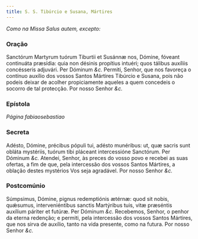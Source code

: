 ```yaml
---
title: S. S. Tibúrcio e Susana, Mártires
---
```


<em>Como na Missa Salus autem, excepto:</em>


<LinkCard
  href="/missal/comum/8muitosmartires3"
  title="Muitos Mártires - Missa Salus autem"
/>

### Oração

<div class="grid grid-cols-2 gap-5">
  <span class="text-justify">
    Sanctórum Martyrum tuórum Tiburtii et Susánnæ nos, Dómine, fóveant
    continuáta præsídia: quia non désinis propítius intuéri; quos tálibus
    auxíliis concésseris adjuvári. Per Dóminum <em>&c.</em>
  </span>
  <span class="text-justify">
    Permiti, Senhor, que nos favoreça o contínuo auxílio dos vossos Santos
    Mártires Tibúrcio e Susana, pois não podeis deixar de acolher propiciamente
    aqueles a quem concedeis o socorro de tal protecção. Por nosso Senhor
    <em>&c.</em>
  </span>
</div>

### Epístola

_Página fabiaosebastiao_

### Secreta

<div class="grid grid-cols-2 gap-5">
  <span class="text-justify">
    Adésto, Dómine, précibus pópuli tui, adésto munéribus: ut, quæ sacris sunt
    obláta mystériis, tuórum tibi pláceant intercessióne Sanctórum. Per Dóminum
    <em>&c.</em>
  </span>
  <span class="text-justify">
    Atendei, Senhor, às preces do vosso povo e recebei as suas ofertas, a fim de
    que, pela intercessão dos vossos Santos Mártires, a oblação destes mystérios
    Vos seja agradável. Por nosso Senhor <em>&c.</em>
  </span>
</div>

### Postcomúnio

<div class="grid grid-cols-2 gap-5">
  <span class="text-justify">
    Súmpsimus, Dómine, pignus redemptiónis ætérnæ: quod sit nobis, quǽsumus,
    interveniéntibus sanctis Martýribus tuis, vitæ præséntis auxílium páriter et
    futúræ. Per Dóminum <em>&c.</em>
  </span>
  <span class="text-justify">
    Recebemos, Senhor, o penhor da eterna redenção; e permiti, pela intercessão
    dos vossos Santos Mártires, que nos sirva de auxílio, tanto na vida
    presente, como na futura. Por nosso Senhor <em>&c.</em>
  </span>
</div>
